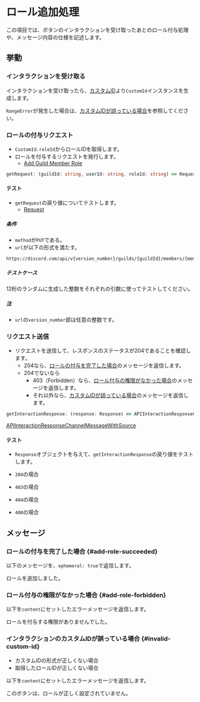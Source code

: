 
# ロール追加処理

この項目では、ボタンのインタラクションを受け取ったあとのロール付与処理や、メッセージ内容の仕様を記述します。

## 挙動
### インタラクションを受け取る
インタラクションを受け取ったら、[カスタムID](./custom-id)より`CustomId`インスタンスを生成します。

`RangeError`が発生した場合は、[カスタムIDが誤っている場合](#invalid-custom-id)を参照してください。

### ロールの付与リクエスト
- `CustomId.roleId`からロールIDを取得します。
- ロールを付与するリクエストを発行します。
  - [Add Guild Member Role](https://discord.com/developers/docs/resources/guild#add-guild-member-role)

```ts
getRequest: (guildId: string, userId: string, roleId: string) => Request
```

#### テスト

- `getRequest`の戻り値についてテストします。
  - [Request](https://developer.mozilla.org/ja/docs/Web/API/Request)

##### 条件 
- `method`が`PUT`である。
- `url`が以下の形式を満たす。
```
https://discord.com/api/v{version_number}/guilds/{guildId}/members/{memberId}/roles/{roleId}
```

##### テストケース
12桁のランダムに生成した整数をそれぞれの引数に使ってテストしてください。

##### 注
- `url`の`version_number`部は任意の整数です。

### リクエスト送信

- リクエストを送信して、レスポンスのステータスが204であることを確認します。
  - 204なら、[ロールの付与を完了した場合](#add-role-suceeded)のメッセージを返信します。
  - 204でないなら
    - 403（Forbidden）なら、[ロール付与の権限がなかった場合](#add-role-forbidden)のメッセージを返信します。
    - それ以外なら、[カスタムIDが誤っている場合](#invalid-custom-id)のメッセージを返信します。

```ts
getInteractionResponse: (response: Response) => APIInteractionResponseChannelMessageWithSource
```   

[APIInteractionResponseChannelMessageWithSource](https://discord-api-types.dev/api/discord-api-types-v9/interface/APIInteractionResponseChannelMessageWithSource)

#### テスト

- `Response`オブジェクトを与えて、`getInteractionResponse`の戻り値をテストします。

- `204`の場合
- `403`の場合
- `404`の場合
- `400`の場合

## メッセージ
### ロールの付与を完了した場合 {#add-role-succeeded}
以下のメッセージを、`ephemeral: true`で返信します。

<Messages>
  <Bot>
    ロールを追加しました。
  </Bot>
</Messages>

### ロール付与の権限がなかった場合 {#add-role-forbidden}
以下を`content`にセットしたエラーメッセージを返信します。

<Messages>
  <Bot>
    ロールを付与する権限がありませんでした。
  </Bot>
</Messages>

### インタラクションのカスタムIDが誤っている場合 {#invalid-custom-id}

- カスタムIDの形式が正しくない場合
- 取得したロールIDが正しくない場合

以下を`content`にセットしたエラーメッセージを返信します。

<Messages>
  <Bot>
    このボタンは、ロールが正しく設定されていません。
  </Bot>
</Messages>
